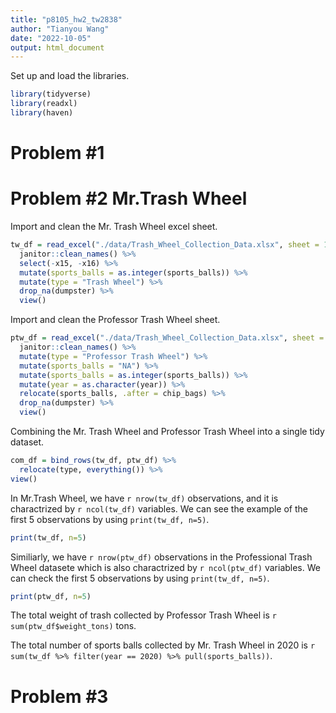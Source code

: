 ```yaml
---
title: "p8105_hw2_tw2838"
author: "Tianyou Wang"
date: "2022-10-05"
output: html_document
---
```


Set up and load the libraries.
```r
library(tidyverse)
library(readxl)
library(haven)
```


# **Problem #1**



# **Problem #2 Mr.Trash Wheel**

Import and clean the Mr. Trash Wheel excel sheet.

```r
tw_df = read_excel("./data/Trash_Wheel_Collection_Data.xlsx", sheet = 1, skip = 1) %>%
  janitor::clean_names() %>% 
  select(-x15, -x16) %>%
  mutate(sports_balls = as.integer(sports_balls)) %>% 
  mutate(type = "Trash Wheel") %>%
  drop_na(dumpster) %>%
  view()
```

Import and clean the Professor Trash Wheel sheet.

```r
ptw_df = read_excel("./data/Trash_Wheel_Collection_Data.xlsx", sheet = 2, skip = 1) %>%
  janitor::clean_names() %>%
  mutate(type = "Professor Trash Wheel") %>%
  mutate(sports_balls = "NA") %>%
  mutate(sports_balls = as.integer(sports_balls)) %>%
  mutate(year = as.character(year)) %>%
  relocate(sports_balls, .after = chip_bags) %>%
  drop_na(dumpster) %>%
  view()
```

Combining the Mr. Trash Wheel and Professor Trash Wheel into a single tidy dataset.

```r
com_df = bind_rows(tw_df, ptw_df) %>%
  relocate(type, everything()) %>%
view()
```


In Mr.Trash Wheel, we have `r nrow(tw_df)` observations, and it is charactrized by `r ncol(tw_df)` variables. We can see the example of the first 5 observations by using `print(tw_df, n=5)`. 

```r
print(tw_df, n=5)
```


Similiarly, we have `r nrow(ptw_df)` observations in the Professional Trash Wheel datasete which is also charactrized by `r ncol(ptw_df)` variables. We can check the first 5 observations by using `print(tw_df, n=5)`.
 
```r
print(ptw_df, n=5)
```


The total weight of trash collected by Professor Trash Wheel is `r sum(ptw_df$weight_tons)` tons.

The total number of sports balls collected by Mr. Trash Wheel in 2020 is `r sum(tw_df %>% filter(year == 2020) %>% pull(sports_balls))`.



# **Problem #3**